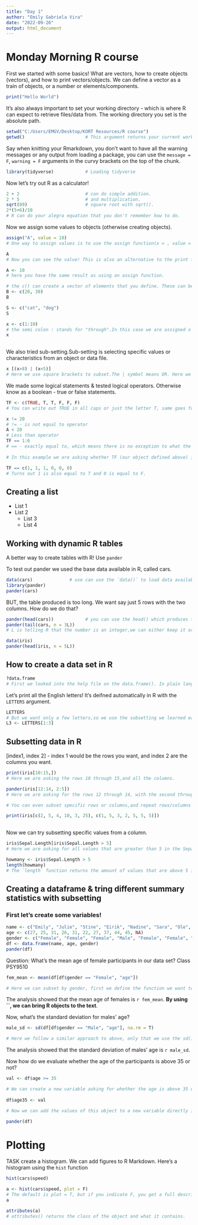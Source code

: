 ---
title: "Day 1"
author: "Emily Gabriela Vira"
date: "2022-09-26"
output: html_document
---

# Monday Morning R course
First we started with some basics! What are vectors, how to create objects (vectors), and how to print vectors/objects.
We can define a vector as a train of objects, or a number or elements/components.
```{r}
print("Hello World")   
```

It's also always important to set your working directory - which is where R can expect to retrieve files/data from. The working directory you set is the absolute path.  
```{r}
setwd("C:/Users/EMGV/Desktop/KORT Resources/R course")     
getwd()                       # This argument returns your current working directory. 
```

Say when knitting your Rmarkdown, you don't want to have all the warning messages or any output from loading a package, you can use the `message = F`, `warning = F` arguments in the curvy brackets on the top of the chunk. 
```{r message=FALSE, warning=FALSE}
library(tidyverse)            # Loading tidyverse 
```
 
Now let's try out R as a calculator!
```{r}
2 + 2                         # can do simple addition.
2 * 5                         # and multiplication.
sqrt(89)                      # square root with sqrt().
2*(5+6)/10                   
# R can do your alegra equation that you don't remember how to do.
```

Now we assign some values to objects (otherwise creating objects).
```{r}
assign("A", value = 10)       
# One way to assign values is to use the assign function(x = , value = ).

A                             
# Now you can see the value! This is also an alternative to the print function, you can just type your object and it will print.

A <- 10                       
# here you have the same result as using an assign function.

# the c() can create a vector of elements that you define. These can be integers or characters.
B <- c(20, 30)  
B

S <- c("cat", "dog")
S

x <- c(1:10)                  
# the semi colon : stands for "through".In this case we are assigned x the values of 1 through 10
x                               
                              
```

We also tried sub-setting.Sub-setting is selecting specific values or characteristics from an object or data file.
```{r}
x [(x>8) | (x<5)]            
# Here we use square brackets to subset.The | symbol means OR. Here we are asking for all the values in x that are greater  than 8 or less than 5.
```

We made some logical statements & tested logical operators. Otherwise know as a boolean - true or false statements.
```{r}
TF <- c(TRUE, T, T, F, F, F)  
# You can write out TRUE in all caps or just the letter T, same goes for FALSE.

x != 20                       
# != - is not equal to operator
A < 20                       
# Less than operator
TF == 1:6                    
# == - exactly equal to, which means there is no exception to what the object is equal to.It's either the value you indicate or not. 
                              
# In this example we are asking whether TF (our object defined above) is exactly equal to 1 through 6. The code returns true/false statements, with only 1 being true. Now why is that?

TF == c(1, 1, 1, 0, 0, 0) 
# Turns out 1 is also equal to T and 0 is equal to F. 
```

## Creating a list
- List 1
- List 2
  - List 3
  - List 4
  
## Working with dynamic R tables

A better way to create tables with R! Use `pander`

To test out pander we used the base data available in R, called cars.
```{r warning=FALSE}
data(cars)              # use can use the `data()` to load data available in R.
library(pander)
pander(cars)
```

BUT, the table produced is too long. We want say just 5 rows with the two columns. How do we do that?

```{r}
pander(head(cars))            # you can use the head() which produces the first
pander(tail(cars, n = 3L))     
# L is telling R that the number is an integer,we can either keep it or remove it - however including the L reduces the computation load.
```

```{r}
data(iris)
pander(head(iris, n = 5L))
```

## How to create a data set in R 
```{r eval=FALSE, include=FALSE}
?data.frame                     
# First we looked into the help file on the data.frame(). In plain language a the function creates a data frame that is two dimensional,with rows and columns, and has properties of matrices and lists. 
```

Let's print all the English letters! It's deifned automatically in R with the `LETTERS` argument. 
```{r}
LETTERS
# But we want only a few letters,so we use the subsetting we learned earlier. 
L3 <- LETTERS[1:3]
```


## Subsetting data in R
[index1, index 2] - index 1 would be the rows you want, and index 2 are the columns you want.
```{r}
print(iris[10:15,])             
# Here we are asking the rows 10 through 15,and all the columns.

pander(iris[12:14, 2:5])        
# Here we are asking for the rows 12 through 14, with the second through fifth columns, we also added it into a neat table instead of just printing it freely.

# You can even subset specific rows or columns,and repeat rows/columns by using the c (bind function).

print(iris[c(2, 5, 4, 10, 3, 25), c(1, 5, 3, 2, 5, 5, 5)])  
                                
```

Now we can try subsetting specific values from a column.
```{r}
iris$Sepal.Length[iris$Sepal.Length > 5]      
# Here we are asking for all values that are greater than 5 in the Sepal.Length variable.

howmany <- iris$Sepal.Length > 5
length(howmany)                             
# The `length` function returns the amount of values that are above 5 instead of printing them all out. 
```


## Creating a dataframe & tring different summary statistics with subsetting
### First let's create some variables!
```{r}
name <- c("Emily", "Julie", "Stine", "Eirik", "Nadine", "Sara", "Ole", "Anders", "Niklas", "Fredrik", "Haghish")
age <- c(27, 25, 31, 26, 31, 22, 27, 37, 44, 45, NA)
gender <- c("Female", "Female", "Female", "Male", "Female", "Female", "Male", "Male", "Male", "Male", "Male")
df <- data.frame(name, age, gender)
pander(df)
```

Question: What's the mean age of female participants in our data set? Class PSY9510
```{r}
fem_mean <- mean(df[df$gender == "Female", "age"])     

# Here we can subset by gender, first we define the function we want to use, that is mean, then the dataframe, then square brackets to subset, we select our variable of interest with the $ and then specificy what value we are interested in with ==. Then in the second index we specify the variable we will calculate the mean with. 
```

The analysis showed that the mean age of females is `r fem_mean`. **By using ``, we can bring R objects to the text**. 

Now, what's the standard deviation for males' age?
```{r}
male_sd <- sd(df[df$gender == "Male", "age"], na.rm = T) 

# Here we follow a similar approach to above, only that we use the sd(), and we have a missing value to control for with na.rm = T. If na.rm = F, then the sd would come back as NA, as R does not know what do with the missing value. 
```
The analysis showed that the standard deviation of males' age is `r male_sd`.


Now how do we evaluate whether the age of the participants is above 35 or not?
```{r}
val <- df$age >= 35           

# We can create a new variable asking for whether the age is above 35 or below.Given the logical operator `>=` we will get a true/false variable.
                               
df$age35 <- val               

# Now we can add the values of this object to a new variable directly into the data frame by using $.

pander(df)
```

# Plotting

TASK create a histogram. We can add figures to R Markdown. Here's a histogram using the `hist` function
```{r}
hist(cars$speed)
```

```{r}
a <- hist(cars$speed, plot = F)        
# The default is plot = T, but if you indicate F, you get a full description of what the histogram contains. 
a
```

```{r}
attributes(a)  
# attributes() returns the class of the object and what it contains. 
```


